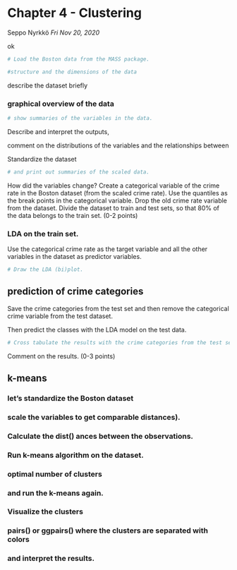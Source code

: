 
# Chapter 4 - Clustering
Seppo Nyrkkö _Fri Nov 20, 2020_


ok

```r
# Load the Boston data from the MASS package. 
```


```r
#structure and the dimensions of the data
```

describe the dataset briefly


###  graphical overview of the data

```r

# show summaries of the variables in the data. 

```
Describe and interpret the outputs, 

comment on the distributions of the variables 
and the relationships between


Standardize the dataset
```r
# and print out summaries of the scaled data. 
```

How did the variables change? Create a categorical variable of the crime rate in the Boston dataset (from the scaled crime rate). 
Use the quantiles as the break points in the categorical variable. Drop the old crime rate variable from the dataset. Divide the dataset to train and test sets, so that 80% of the data belongs to the train set. (0-2 points)


### LDA  on the train set. 

Use the categorical crime rate as the target variable and all the other variables in the dataset as predictor variables. 

```r

# Draw the LDA (bi)plot.

```

## prediction of crime categories

Save the crime categories from the test set and then remove the categorical crime variable from the test dataset. 

Then predict the classes with the LDA model on the test data. 

```r
# Cross tabulate the results with the crime categories from the test set. 
```

Comment on the results. (0-3 points)


## k-means

### let's standardize the Boston dataset 
### scale the variables to get comparable distances).
### Calculate the dist() ances between the observations. 
### Run k-means algorithm on the dataset. 
### optimal number of clusters 
### and run the k-means  again. 

### Visualize the clusters 
### pairs() or ggpairs() where the clusters are separated with colors

###  and interpret the results.
